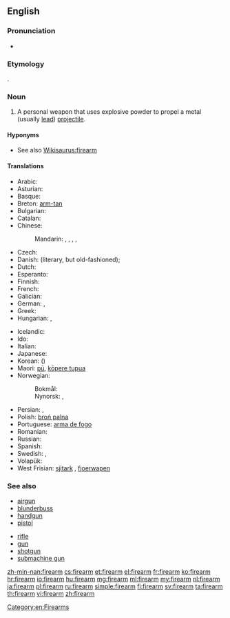 ==English==
{{wikipedia}}

===Pronunciation===
* {{audio|en-us-firearm.ogg|Audio (US)}}

===Etymology===
{{compound|fire|arm}}.

===Noun===
{{en-noun}}

# A personal weapon that uses explosive powder to propel a metal (usually [[lead]]) [[projectile]].

====Hyponyms====
* See also [[Wikisaurus:firearm]]

====Translations====
{{trans-top|personal weapon}}
* Arabic: {{t-|ar|سلاح ناري|m|tr=silaaH naariy|sc=Arab}}
* Asturian: {{t-|ast|arma de fueu|f}}
* Basque: {{t-|eu|su-arma}}
* Breton: [[arm-tan]] {{m}}
* Bulgarian: {{t-|bg|огнестрелно оръжие|n|sc=Cyrl}}
* Catalan: {{t-|ca|arma de foc|f}}
* Chinese:
*: Mandarin: {{t|cmn|火器|tr=huǒqì|sc=Hani}}, {{t|cmn|槍械|sc=Hani}}, {{t|cmn|枪械|tr=qiāngxiè|sc=Hani}}, {{qualifier|archaic}} {{t|cmn|火槍|sc=Hani}}, {{t|cmn|火枪|tr=huǒqiāng|sc=Hani}}
* Czech: {{t-|cs|střelná zbraň|f}}
* Danish: {{t-|da|ildvåben|n}} (literary, but old-fashioned); {{t-|da|skydevåben|n}}
* Dutch: {{t+|nl|vuurwapen|n}}
* Esperanto: {{t-|eo|pafilo}}
* Finnish: {{t+|fi|tuliase}}
* French: {{t+|fr|arme à feu|f}}
* Galician: {{t-|gl|arma de fogo|f}}
* German: {{t+|de|Schusswaffe|f}}, {{t+|de|Feuerwaffe|f}}
* Greek: {{t-|el|πυροβόλο όπλο|n|tr=pyrovólo óplo}}
* Hungarian: {{t+|hu|tűzfegyver}}, {{t+|hu|lőfegyver}}
{{trans-mid}}
* Icelandic: {{t+|is|skotvopn|n}}
* Ido: {{t-|io|pafarmo}}
* Italian: {{t+|it|arma da fuoco|f}}
* Japanese: {{t-|ja|火器|tr=かき, kaki|sc=Jpan}}
* Korean: {{t-|ko|화기|tr=hwagi|sc=Kore}} ({{t+|ko|火器|sc=Kore}})
* Maori: [[pū]], [[kōpere tupua]]
* Norwegian:
*: Bokmål: {{t+|nb|skytevåpen|n}}
*: Nynorsk: {{t-|nn|skytevåpen|n}}, {{t-|nn|skjotevåpen|n}}
* Persian: {{t+|fa|تفنگ|tr=tofang|sc=fa-Arab}}, {{t-|fa|اسلحه گرم|tr=aslahe garm|sc=fa-Arab}}
* Polish: [[broń palna]] {{f}}
* Portuguese: [[arma de fogo]] {{f}}
* Romanian: {{t+|ro|armă de foc|f}}
* Russian: {{t+|ru|огнестрельное оружие|n|tr=ognestrél'noje orúžije|sc=Cyrl}}
* Spanish: {{t+|es|arma de fuego|f}}
* Swedish: {{t+|sv|skjutvapen|n}}, {{t+|sv|eldvapen|n}}
* Volapük: {{t+|vo|filavaf}}
* West Frisian: [[sjitark]] {{n}}, [[fjoerwapen]] {{n}}
{{trans-bottom}}

===See also===
{{top2}}
* [[airgun]]
* [[blunderbuss]]
* [[handgun]]
* [[pistol]]
{{mid2}}
* [[rifle]]
* [[gun]]
* [[shotgun]]
* [[submachine gun]]
{{bottom}}

[[Category:en:Firearms]]

[[zh-min-nan:firearm]]
[[cs:firearm]]
[[et:firearm]]
[[el:firearm]]
[[fr:firearm]]
[[ko:firearm]]
[[hr:firearm]]
[[io:firearm]]
[[hu:firearm]]
[[mg:firearm]]
[[ml:firearm]]
[[my:firearm]]
[[nl:firearm]]
[[ja:firearm]]
[[pl:firearm]]
[[ru:firearm]]
[[simple:firearm]]
[[fi:firearm]]
[[sv:firearm]]
[[ta:firearm]]
[[th:firearm]]
[[vi:firearm]]
[[zh:firearm]]